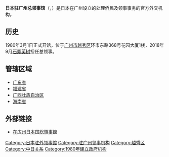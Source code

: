 {{Infobox diplomatic mission
| name              = 在広州日本国総領事館<br>
<small>{{lang|zh|日本国驻广州总领事馆}}</small><br>[[File:Imperial_Seal_of_Japan.svg|100px]]]]
| image             = 
| caption           = 
| coordinates       = |23|8|17.52|N|113|16|50.97|E|
| location          = {{PRC}}
| address           = [[广州市|广州市]][[越秀区|越秀区]]环市东路368号花园大厦1楼
| ambassador        = 
| department        = [[File:Seal_of_the_Ministry_of_Foreign_Affairs_of_Japan.jpg|20px]] [[日本外务省|日本外务省]]
| jurisdiction      = [[广东省|广东省]]、[[福建省|福建省]]、[[广西壮族自治区|广西壮族自治区]]、[[海南省|海南省]]
| apostolic_nuncio  = 
| consul_general    = [[龟井启次|龟井启次]]
| high_commissioner = 
| deputy_high_commissioner = 
| chargé_d'affaires = 
| website           = https://www.guangzhou.cn.emb-japan.go.jp/itprtop_ja/
}}
'''日本驻广州总领事馆'''（{{lang-ja|在広州日本国総領事館}}，{{lang-en|Consulate-General of Japan in Guangzhou}}）是日本在广州设立的处理侨民及领事事务的官方外交机构。

==历史==
1980年3月1日正式开馆，位于[[广州市|广州市]][[越秀区|越秀区]]环市东路368号花园大厦1楼，2018年9月[[石冢英树|石冢英树]]担任总领事。

== 管辖区域 ==
* [[广东省|广东省]]
* [[福建省|福建省]]
* [[广西壮族自治区|广西壮族自治区]]
* [[海南省|海南省]]

== 外部链接 ==
* [https://www.guangzhou.cn.emb-japan.go.jp/itprtop_ja/ 在広州日本国総領事館] {{Wayback|url=https://www.guangzhou.cn.emb-japan.go.jp/itprtop_ja/ |date=20200318120415 }}

{{日本駐外機構}}
{{駐中華人民共和國外交機構}}
{{各国驻广州外交机构}}
{{坐标|23|8|17.52|N|113|16|50.97|E|region:CH|display=title}}

[[Category:日本驻外领事馆|Category:日本驻外领事馆]]
[[Category:驻广州领事机构|Category:驻广州领事机构]]
[[Category:越秀区|Category:越秀区]]
[[Category:中日关系|Category:中日关系]]
[[Category:1980年建立政府机构|Category:1980年建立政府机构]]